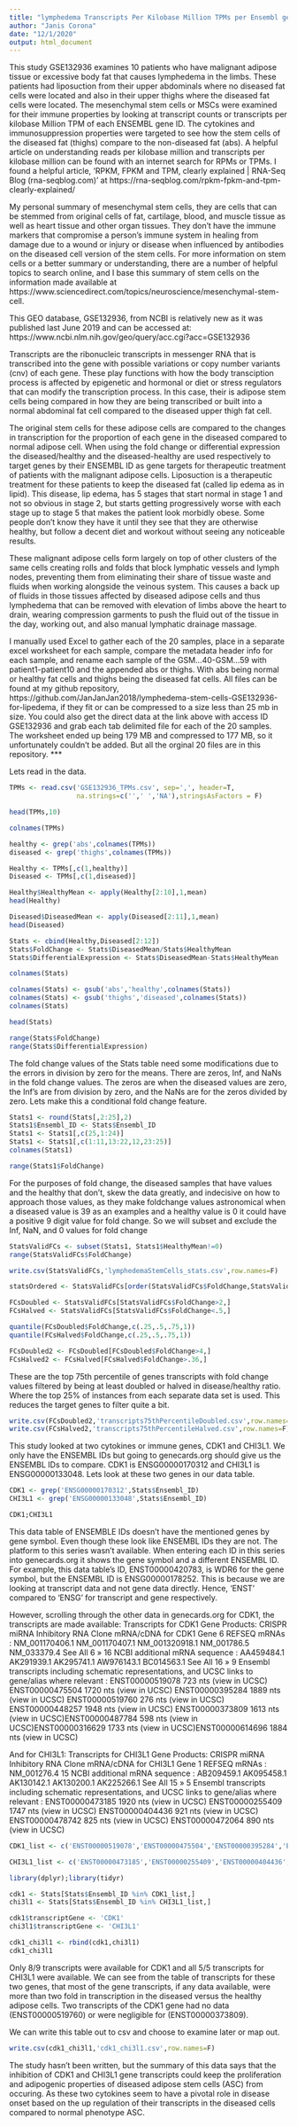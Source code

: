 ---
title: "lymphedema Transcripts Per Kilobase Million TPMs per Ensembl gene ID"
author: "Janis Corona"
date: "12/1/2020"
output: html_document
---


This study GSE132936 examines 10 patients who have malignant adipose tissue or excessive body fat that causes lymphedema in the limbs. These patients had liposuction from their upper abdominals where no diseased fat cells were located and also in their upper thighs where the diseased fat cells were located. The mesenchymal stem cells or MSCs were examined for their immune properties by looking at transcript counts or transcripts per kilobase Million TPM of each ENSEMBL gene ID. The cytokines and immunosuppression properties were targeted to see how the stem cells of the diseased fat (thighs) compare to the non-diseased fat (abs). A helpful article on understanding reads per kilobase million and transcripts per kilobase million can be found with an internet search for RPMs or TPMs. I found a helpful article, 'RPKM, FPKM and TPM, clearly explained | RNA-Seq Blog (rna-seqblog.com)' at
https://rna-seqblog.com/rpkm-fpkm-and-tpm-clearly-explained/


My personal summary of mesenchymal stem cells, they are cells that can be stemmed from original cells of fat, cartilage, blood, and muscle tissue as well as heart tissue and other organ tissues. They don't have the immune markers that compromise a person's immune system in healing from damage due to a wound or injury or disease when influenced by antibodies on the diseased cell version of the stem cells. For more information on stem cells or a better summary or understanding, there are a number of helpful topics to search online, and I base this summary of stem cells on the information made available at https://www.sciencedirect.com/topics/neuroscience/mesenchymal-stem-cell.


This GEO database, GSE132936, from NCBI is relatively new as it was published last June 2019 and can be accessed at: https://www.ncbi.nlm.nih.gov/geo/query/acc.cgi?acc=GSE132936

Transcripts are the ribonucleic transcripts in messenger RNA that is transcribed into the gene with possible variations or copy number variants (cnv) of each gene. These play functions with how the body transciption process is affected by epigenetic and hormonal or diet or stress regulators that can modify the transcription process. In this case, their is adipose stem cells being compared in how they are being transcribed or built into a normal abdominal fat cell compared to the diseased upper thigh fat cell. 

The original stem cells for these adipose cells are compared to the changes in transcription for the proportion of each gene in the diseased compared to normal adipose cell. When using the fold change or differential expression the diseased/healthy and the diseased-healthy are used respectively to target genes by their ENSEMBL ID as gene targets for therapeutic treatment of patients with the malignant adipose cells. Liposuction is a therapeutic treatment for these patients to keep the diseased fat (called lip edema as in lipid). This disease, lip edema, has 5 stages that start normal in stage 1 and not so obvious in stage 2, but starts getting progressively worse with each stage up to stage 5 that makes the patient look morbidly obese. Some people don't know they have it until they see that they are otherwise healthy, but follow a decent diet and workout without seeing any noticeable results.

These malignant adipose cells form largely on top of other clusters of the same cells creating rolls and folds that block lymphatic vessels and lymph nodes, preventing them from eliminating their share of tissue waste and fluids when working alongside the veinous system. This causes a back up of fluids in those tissues affected by diseased adipose cells and thus lymphedema that can be removed with elevation of limbs above the heart to drain, wearing compression garments to push the fluid out of the tissue in the day, working out, and also manual lymphatic drainage massage. 

I manually used Excel to gather each of the 20 samples, place in a separate excel worksheet for each sample, compare the metadata header info for each sample, and rename each sample of the GSM...40-GSM...59 with patient1-patient10 and the appended abs or thighs. With abs being normal or healthy fat cells and thighs being the diseased fat cells. All files can be found at my github repository, https://github.com/JanJanJan2018/lymphedema-stem-cells-GSE132936-for-lipedema, if they fit or can be compressed to a size less than 25 mb in size. You could also get the direct data at the link above with access ID GSE132936 and grab each tab delimited file for each of the 20 samples. The worksheet ended up being 179 MB and compressed to 177 MB, so it unfortunately couldn't be added. But all the orginal 20 files are in this repository.
***

Lets read in the data.
```{r}
TPMs <- read.csv('GSE132936_TPMs.csv', sep=',', header=T, 
                 na.strings=c('',' ','NA'),stringsAsFactors = F)
```

```{r}
head(TPMs,10)
```


```{r}
colnames(TPMs)
```

```{r}
healthy <- grep('abs',colnames(TPMs))
diseased <- grep('thighs',colnames(TPMs))

Healthy <- TPMs[,c(1,healthy)]
Diseased <- TPMs[,c(1,diseased)]
```


```{r}
Healthy$HealthyMean <- apply(Healthy[2:10],1,mean)
head(Healthy)
```

```{r}
Diseased$DiseasedMean <- apply(Diseased[2:11],1,mean)
head(Diseased)
```


```{r}
Stats <- cbind(Healthy,Diseased[2:12])
Stats$FoldChange <- Stats$DiseasedMean/Stats$HealthyMean
Stats$DifferentialExpression <- Stats$DiseasedMean-Stats$HealthyMean
```

```{r}
colnames(Stats)
```


```{r}
colnames(Stats) <- gsub('abs','healthy',colnames(Stats))
colnames(Stats) <- gsub('thighs','diseased',colnames(Stats))
colnames(Stats)
```

```{r}
head(Stats)
```

```{r}
range(Stats$FoldChange)
range(Stats$DifferentialExpression)
```

The fold change values of the Stats table need some modifications due to the errors in division by zero for the means. There are zeros, Inf, and NaNs in the fold change values. The zeros are when the diseased values are zero, the Inf's are from division by zero, and the NaNs are for the zeros divided by zero. Lets make this a conditional fold change feature.
```{r}
Stats1 <- round(Stats[,2:25],2)
Stats1$Ensembl_ID <- Stats$Ensembl_ID
Stats1 <- Stats1[,c(25,1:24)]
Stats1 <- Stats1[,c(1:11,13:22,12,23:25)]
colnames(Stats1)
```


```{r}
range(Stats1$FoldChange)
```

For the purposes of fold change, the diseased samples that have values and the healthy that don't, skew the data greatly, and indecisive on how to approach those values, as they make foldchange values astronomical when a diseased value is 39 as an examples and a healthy value is 0 it could have a positive 9 digit value for fold change. So we will subset and exclude the Inf, NaN, and 0 values for fold change
```{r}
StatsValidFCs <- subset(Stats1, Stats1$HealthyMean!=0)
range(StatsValidFCs$FoldChange)
```

```{r}
write.csv(StatsValidFCs,'lymphedemaStemCells_stats.csv',row.names=F)
```

```{r}
statsOrdered <- StatsValidFCs[order(StatsValidFCs$FoldChange,StatsValidFCs$DifferentialExpression,decreasing=T),]

FCsDoubled <- StatsValidFCs[StatsValidFCs$FoldChange>2,]
FCsHalved <- StatsValidFCs[StatsValidFCs$FoldChange<.5,]

quantile(FCsDoubled$FoldChange,c(.25,.5,.75,1))
quantile(FCsHalved$FoldChange,c(.25,.5,.75,1))

FCsDoubled2 <- FCsDoubled[FCsDoubled$FoldChange>4,]
FCsHalved2 <- FCsHalved[FCsHalved$FoldChange>.36,]


```

These are the top 75th percentile of genes transcripts with fold change values filtered by being at least doubled or halved in disease/healthy ratio. Where the top 25% of instances from each separate data set is used. This reduces the target genes to filter quite a bit.


```{r}
write.csv(FCsDoubled2,'transcripts75thPercentileDoubled.csv',row.names=F)
write.csv(FCsHalved2,'transcripts75thPercentileHalved.csv',row.names=F)
```


This study looked at two cytokines or immune genes, CDK1 and CHI3L1. We only have the ENSEMBL IDs but going to genecards.org should give us the ENSEMBL IDs to compare. CDK1 is ENSG00000170312 and CHI3L1 is ENSG00000133048. Lets look at these two genes in our data table.
```{r}
CDK1 <- grep('ENSG00000170312',Stats$Ensembl_ID)
CHI3L1 <- grep('ENSG00000133048',Stats$Ensembl_ID)

CDK1;CHI3L1
```

This data table of ENSEMBLE IDs doesn't have the mentioned genes by gene symbol. Even though these look like ENSEMBL IDs they are not. The platform to this series wasn't available. When entering each ID in this series into genecards.org it shows the gene symbol and a different ENSEMBL ID. For example, this data table's ID, ENST00000420783, is WDR6 for the gene symbol, but the ENSEMBL ID is ENSG00000178252. This is because we are looking at transcript data and not gene data directly. Hence, 'ENST' compared to 'ENSG' for transcript and gene respectively.

However, scrolling through the other data in genecards.org for CDK1, the transcripts are made available:
Transcripts for CDK1 Gene
Products: CRISPR  miRNA  Inhibitory RNA  Clone
mRNA/cDNA for CDK1 Gene 
6 REFSEQ mRNAs :
NM_001170406.1 NM_001170407.1 NM_001320918.1 NM_001786.5 NM_033379.4 See All 6 »
16 NCBI additional mRNA sequence :
AA459484.1 AK291939.1 AK295741.1 AW976143.1 BC014563.1 See All 16 »
9 Ensembl transcripts including schematic representations, and UCSC links to gene/alias where relevant :
ENST00000519078 723 nts (view in UCSC) ENST00000475504 1720 nts (view in UCSC) ENST00000395284 1889 nts (view in UCSC) ENST00000519760 276 nts (view in UCSC) ENST00000448257 1948 nts (view in UCSC) ENST00000373809 1613 nts (view in UCSC)ENST00000487784 598 nts (view in UCSC)ENST00000316629 1733 nts (view in UCSC)ENST00000614696 1884 nts (view in UCSC)

And for CHI3L1:
Transcripts for CHI3L1 Gene
Products: CRISPR  miRNA  Inhibitory RNA  Clone
mRNA/cDNA for CHI3L1 Gene 
1 REFSEQ mRNAs :
NM_001276.4
15 NCBI additional mRNA sequence :
AB209459.1 AK095458.1 AK130142.1 AK130200.1 AK225266.1 See All 15 »
5 Ensembl transcripts including schematic representations, and UCSC links to gene/alias where relevant :
ENST00000473185 1920 nts (view in UCSC) ENST00000255409 1747 nts (view in UCSC) ENST00000404436 921 nts (view in UCSC) ENST00000478742 825 nts (view in UCSC) ENST00000472064 890 nts (view in UCSC)

```{r}
CDK1_list <- c('ENST00000519078','ENST00000475504','ENST00000395284','ENST00000519760','ENST00000448257','ENST00000373809','ENST00000487784','ENST00000316629','ENST00000614696')

CHI3L1_list <- c('ENST00000473185','ENST00000255409','ENST00000404436','ENST00000478742','ENST00000472064')

```


```{r}
library(dplyr);library(tidyr)
```

```{r}
cdk1 <- Stats[Stats$Ensembl_ID %in% CDK1_list,]
chi3l1 <- Stats[Stats$Ensembl_ID %in% CHI3L1_list,]

cdk1$transcriptGene <- 'CDK1'
chi3l1$transcriptGene <- 'CHI3L1'

cdk1_chi3l1 <- rbind(cdk1,chi3l1)
cdk1_chi3l1
```

Only 8/9 transcripts were available for CDK1 and all 5/5 transcripts for CHI3L1 were available. We can see from the table of transcripts for these two genes, that most of the gene transcripts, if any data available, were more than two fold in transcription in the diseased versus the healthy adipose cells. Two transcripts of the CDK1 gene had no data (ENST00000519760) or were negligible for (ENST00000373809).

We can write this table out to csv and choose to examine later or map out.
```{r}
write.csv(cdk1_chi3l1,'cdk1_chi3l1.csv',row.names=F)
```

The study hasn't been written, but the summary of this data says that the inhibition of CDK1 and CHI3L1 gene transcripts could keep the proliferation and adipogenic properties of diseased adipose stem cells (ASC) from occuring. As these two cytokines seem to have a pivotal role in disease onset based on the up regulation of their transcripts in the diseased cells compared to normal phenotype ASC.


